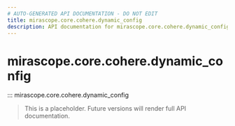 ```yaml
---
# AUTO-GENERATED API DOCUMENTATION - DO NOT EDIT
title: mirascope.core.cohere.dynamic_config
description: API documentation for mirascope.core.cohere.dynamic_config
---
```


# mirascope.core.cohere.dynamic_config

::: mirascope.core.cohere.dynamic_config

> This is a placeholder. Future versions will render full API documentation.
